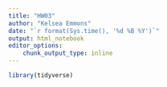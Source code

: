 ```yaml
---
title: "HW03"
author: "Kelsea Emmons"
date: "`r format(Sys.time(), '%d %B %Y')`"
output: html_notebook
editor_options: 
    chunk_output_type: inline
---
```


```r
library(tidyverse)
```




